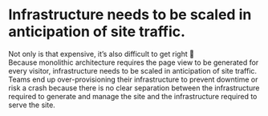 
# Infrastructure needs to be scaled in anticipation of site traffic.

<Appear>
  <div>
    <AppearText>
      Not only is that expensive, it’s also difficult to get right 💸
    </AppearText>
  </div>
</Appear>

<Notes>
  Because monolithic architecture requires the page view to be generated
  for every visitor, infrastructure needs to be scaled in anticipation
  of site traffic. Teams end up over-provisioning their infrastructure to
  prevent downtime or risk a crash because there is no clear separation
  between the infrastructure required to generate and manage the site
  and the infrastructure required to serve the site.
</Notes>


